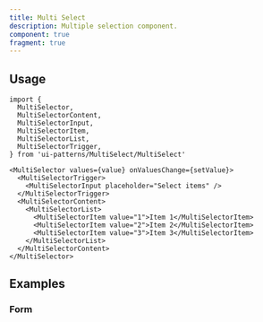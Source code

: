 ```yaml
---
title: Multi Select
description: Multiple selection component.
component: true
fragment: true
---
```


<ComponentPreview name="multi-select-demo" description="" peekCode wide />

## Usage

```tsx
import {
  MultiSelector,
  MultiSelectorContent,
  MultiSelectorInput,
  MultiSelectorItem,
  MultiSelectorList,
  MultiSelectorTrigger,
} from 'ui-patterns/MultiSelect/MultiSelect'
```

```tsx
<MultiSelector values={value} onValuesChange={setValue}>
  <MultiSelectorTrigger>
    <MultiSelectorInput placeholder="Select items" />
  </MultiSelectorTrigger>
  <MultiSelectorContent>
    <MultiSelectorList>
      <MultiSelectorItem value="1">Item 1</MultiSelectorItem>
      <MultiSelectorItem value="2">Item 2</MultiSelectorItem>
      <MultiSelectorItem value="3">Item 3</MultiSelectorItem>
    </MultiSelectorList>
  </MultiSelectorContent>
</MultiSelector>
```

## Examples

### Form

<ComponentPreview name="multi-select-form" description="" />
